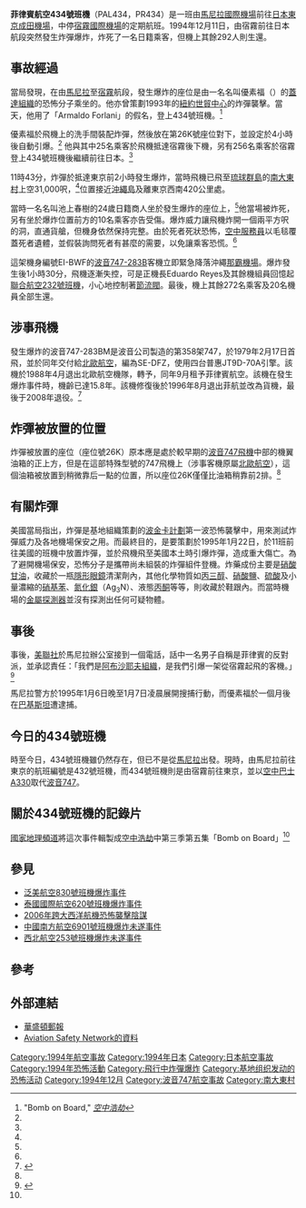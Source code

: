 {{Infobox Airliner accident|name=菲律賓航空434號班機爆炸事件|
Crash image=Philippine Airlines Bombing Aftermath.png|
Image caption=爆炸事件後的客艙|
Date=1994年12月11日 |
Type=炸彈爆炸|
Site={{flagicon|Japan}} [[琉球群島|琉球群島]][[南大東村|南大東村]]上空|
Coordinates={{coord|25|50|45|N|131|14|30|E|source:eswiki_type:event|display=inline,title}}|
Fatalities=1 |
Injuries=10 |
Aircraft Type=[[波音747|波音747-283B]] |
Origin={{PHL}}[[馬尼拉國際機場|馬尼拉國際機場]]|
Last stopover={{PHL}}[[宿霧國際機場|宿霧國際機場]]|
Destination={{JPN}}[[成田機場|成田機場]]|
Operator=[[菲律賓航空|菲律賓航空]] |
Tail Number=EI-BWF|
Passengers=273 |
Crew=20 |
Survivors = 292 |
}}

'''菲律賓航空434號班機'''（PAL434，PR434）是一班由[[馬尼拉國際機場|馬尼拉國際機場]]前往[[日本|日本]][[東京|東京]][[成田機場|成田機場]]，中停[[宿霧國際機場|宿霧國際機場]]的定期航班。1994年12月11日，由宿霧前往日本航段突然發生炸彈爆炸，炸死了一名日籍乘客，但機上其餘292人則生還。

==事故經過==
當局發現，在由[[馬尼拉|馬尼拉]]至[[宿霧|宿霧]]航段，發生爆炸的座位是由一名名叫優素福（{{tsl|en|Ramzi Yousef|}}）的[[蓋達組織|蓋達組織]]的恐怖分子乘坐的。他亦曾策劃1993年的[[紐約|紐約]][[世貿中心|世貿中心]]的炸彈襲擊。當天，他用了「Armaldo Forlani」的假名，登上434號班機。<ref name="Mayday">"Bomb on Board," ''[[空中浩劫|空中浩劫]]''</ref>

優素福於飛機上的洗手間裝配炸彈，然後放在第26K號座位對下，並設定於4小時後自動引爆。<ref name="Mayday"/> 他與其中25名乘客於飛機抵達宿霧後下機，另有256名乘客於宿霧登上434號班機後繼續前往日本。<ref name="Mayday"/>

11時43分，炸彈於抵達東京前2小時發生爆炸，當時飛機已飛至[[琉球群島|琉球群島]]的[[南大東村|南大東村]]上空31,000呎，<ref name="Mayday"/>位置接近[[沖繩島|沖繩島]]及離東京西南420公里處。 

當時一名名叫池上春樹的24歲日籍商人坐於發生爆炸的座位上，<ref name="Mayday"/>他當場被炸死，另有坐於爆炸位置前方的10名乘客亦告受傷。爆炸威力讓飛機炸開一個兩平方呎的洞，直通貨艙，但機身依然保持完整。由於死者死狀恐怖，[[空中服務員|空中服務員]]以毛毯覆蓋死者遺體，並假裝詢問死者有甚麼的需要，以免讓乘客恐慌。<ref name="Mayday"/>

這架機身編號EI-BWF的[[波音747|波音747-283B]]客機立即緊急降落沖繩[[那霸機場|那霸機場]]。爆炸發生後1小時30分，飛機逐漸失控，可是正機長Eduardo Reyes及其餘機組員回憶起[[聯合航空232號班機|聯合航空232號班機]]，小心地控制著[[節流閥|節流閥]]。最後，機上其餘272名乘客及20名機員全部生還。

==涉事飛機==
{{multiple image
| align     = right
| direction = vertical
| header    = 
| width     = 230

| image1    = Philippine Airlines Boeing 747-283B (M); EI-BWF, December 1988 (5669249917).jpg
| alt1      = EI-BWF（1988年）
| caption1  = 遭遇爆炸事件的EI-BWF，摄于1988年12月

| image2    = SAS Boeing 747-200 Haafke-3.jpg
| alt2      = SE-DFZ（1984年）
| caption2  = 涉事客機原屬北歐航空，1984年攝於哥本哈根
}}
發生爆炸的波音747-283BM是波音公司製造的第358架747，於1979年2月17日首飛，並於同年交付給[[北歐航空|北歐航空]]，編為SE-DFZ，使用四台普惠JT9D-70A引擎。該機於1988年4月退出北歐航空機隊，轉予{{link-en|吉尼斯·皮特航空|Guinness Peat Aviation}}，同年9月租予菲律賓航空。該機在發生爆炸事件時，機齡已達15.8年。該機修復後於1996年8月退出菲航並改為貨機，最後于2008年退役。<ref>{{cite web|url=http://www.planespotters.net/Production_List/Boeing/747/21575,N747SF-Aerospace-Trust-Management.php|title=N747SF Aerospace Trust Management Boeing 747-283B(SF) - cn 21575 / ln 358|publisher=Planespotters.net|accessdate=2013-06-29|deadurl=yes|archiveurl=https://web.archive.org/web/20131017035006/http://www.planespotters.net/Production_List/Boeing/747/21575,N747SF-Aerospace-Trust-Management.php|archivedate=2013-10-17|df=}}</ref>

==炸彈被放置的位置==
炸彈被放置的座位（座位號26K）原本應是處於較早期的[[波音747|波音747飛機]]中部的機翼油箱的正上方，但是在這部特殊型號的747飛機上（涉事客機原屬[[北歐航空|北歐航空]]），這個油箱被放置到稍微靠后一點的位置，所以座位26K僅僅比油箱稍靠前2排。<ref name="Mayday"/>

==有關炸彈==
美國當局指出，炸彈是基地組織策劃的[[波金卡計劃|波金卡計劃]]第一波恐怖襲擊中，用來測試炸彈威力及各地機場保安之用。而最終目的，是要策劃於1995年1月22日，於11班前往美國的班機中放置炸彈，並於飛機飛至美國本土時引爆炸彈，造成重大傷亡。為了避開機場保安，恐怖分子是攜帶尚未組裝的炸彈組件登機。炸藥成份主要是[[硝酸甘油|硝酸甘油]]，收藏於一瓶[[隱形眼鏡|隱形眼鏡]]清潔劑內，其他化學物質如[[丙三醇|丙三醇]]、[[硝酸鹽|硝酸鹽]]、[[硫酸|硫酸]]及小量濃縮的[[硝基苯|硝基苯]]、[[氮化銀|氮化銀]]（Ag<sub>3</sub>N）、液態[[丙酮|丙酮]]等等，則收藏於鞋跟內。而當時機場的[[金屬探測器|金屬探測器]]並沒有探測出任何可疑物體。

==事後==
事後，[[美國聯合通訊社|美聯社]]於馬尼拉辦公室接到一個電話，話中一名男子自稱是菲律賓的反對派，並承認責任：「我們是[[阿布沙耶夫|阿布沙耶夫組織]]，是我們引爆一架從宿霧起飛的客機。」 <ref>{{Cite web |url=http://www.mahk.com/sc749.htm |title=存档副本 |accessdate=2008-02-11 |archive-date=2007-12-17 |archive-url=https://web.archive.org/web/20071217182426/http://www.mahk.com/sc749.htm |dead-url=no }}</ref>

馬尼拉警方於1995年1月6日晚至1月7日凌晨展開搜捕行動，而優素福於一個月後在[[巴基斯坦|巴基斯坦]]遭逮捕。

==今日的434號班機==
時至今日，434號班機雖仍然存在，但已不是從[[馬尼拉|馬尼拉]]出發。現時，由馬尼拉前往東京的航班編號是432號班機，而434號班機則是由宿霧前往東京，並以[[空中巴士A330|空中巴士A330]]取代[[波音747|波音747]]。

==關於434號班機的記錄片==
[[國家地理頻道|國家地理頻道]]將這次事件輯製成[[空中浩劫|空中浩劫]]中第三季第五集「Bomb on Board」<ref name="Mayday"/>

==參見==
* [[泛美航空830號班機爆炸事件|泛美航空830號班機爆炸事件]]
* [[泰國國際航空620號班機爆炸事件|泰國國際航空620號班機爆炸事件]]
* [[2006年跨大西洋航機恐怖襲擊陰謀|2006年跨大西洋航機恐怖襲擊陰謀]]
* [[中國南方航空6901號班機爆炸未遂事件|中國南方航空6901號班機爆炸未遂事件]]
* [[西北航空253號班機|西北航空253號班機爆炸未遂事件]]

==參考==
<references/>

==外部連結==
* [http://www.washingtonpost.com/wp-srv/national/longterm/twa800/bomb.htm  華盛頓郵報] {{Wayback|url=http://www.washingtonpost.com/wp-srv/national/longterm/twa800/bomb.htm |date=20080704201028 }}
* [http://aviation-safety.net/database/record.php?id=19941210-0 Aviation Safety Network的資料] {{Wayback|url=http://aviation-safety.net/database/record.php?id=19941210-0 |date=20090328203919 }} 
{{1994年航空事故}}
{{Mayday NavBox}}
<!--  for non-religious affairs -->
[[Category:1994年航空事故|Category:1994年航空事故]]
[[Category:1994年日本|Category:1994年日本]]
[[Category:日本航空事故|Category:日本航空事故]]
[[Category:1994年恐怖活動|Category:1994年恐怖活動]]
[[Category:飛行中炸彈爆炸|Category:飛行中炸彈爆炸]]
[[Category:基地组织发动的恐怖活动|Category:基地组织发动的恐怖活动]]
[[Category:1994年12月|Category:1994年12月]]
[[Category:波音747航空事故|Category:波音747航空事故]]
[[Category:南大東村|Category:南大東村]]